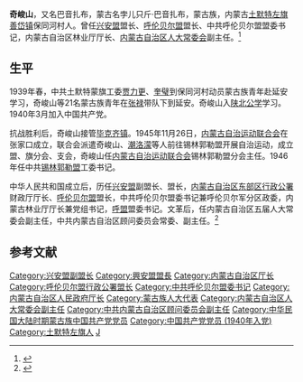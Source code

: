 '''奇峻山'''{{BD|1918年||1998年}}，又名巴音扎布，蒙古名孛儿只斤·巴音扎布，蒙古族，内蒙古[[土默特左旗|土默特左旗]][[善岱镇|善岱镇]]保同河村人。曾任[[兴安盟|兴安盟]]盟长、[[呼伦贝尔盟|呼伦贝尔盟]]盟长、中共呼伦贝尔盟盟委书记，内蒙古自治区林业厅厅长、[[内蒙古自治区人大常委会|内蒙古自治区人大常委会]]副主任。<ref>{{Cite book|title=中华人民共和国职官志|author=何虎生, 李耀东, 向常福主编|publisher=中国社会出版社|year=2003|isbn=9787800883934|location=北京|pages=}}</ref>
==生平==
1939年春，中共土默特蒙旗工委[[贾力更|贾力更]]、[[奎璧|奎璧]]到保同河村动员蒙古族青年赴延安学习，奇峻山等21名蒙古族青年在[[张禄|张禄]]带队下到延安。奇峻山入[[陕北公学|陕北公学]]学习。1940年3月加入中国共产党。<!--1940年秋奇俊山回到大青山，任为绥西蒙古游击队政治指导员，队长[[高凤英|高凤英]]。1941年10月，高凤英带领一个分队到[[固阳|固阳]]十区、[[庙沟乡|庙沟]]一带筹措粮款，宿营在万家沟附近的窑洞里，遭敌偷袭，高凤英和十多位战士牺牲。组织上派遣奇峻山和[[王增财|王增财]]到固阳十区做恢复和重建工作。3个月后十区的工作恢复。1942年春日伪军封锁大青山，在大青山南坡挖了八尺深、一丈宽的封锁沟，沟口用木桩钉着，以阻断游击队的粮草医药来源。奇峻山从[[固阳县|固阳]]调到武归县([[武川|武川]]、[[归绥|归绥]])政府任蒙政科科长兼一区区长，起个蒙古名字“巴音扎布”，人称“巴区长”。一区的活动区域逐步扩大，由原来靠近大青山的村子，逐渐向昭君坟附近的村庄发展，一直到二道河、八里庄、西瓦窑、范家营子等村。1945年初，八路军调集上千人的部队进入大青山，准备夺取被国民党军[[鄂友三|鄂友三]]占领的[[武川县|武川县]][[井儿沟|井儿沟]]，一区负责保障部队粮食、草料、军需。奇峻山等人研究决定，小分队化整为零，两三个人一组，分散到村子里做工作。老乡们趁着夜色，把[[讨尔号|讨尔号]]等几个大村征集的粮食，偷偷用大车运往山上；昭君坟一带的老乡赶上大车，把粮草伪装好，绕过[[归绥|绥远城]]运送到大青山；倘不浪、刀刀板、攸攸板、孔家营、乌素图、达尔架各村的碾磨日夜不停，为八路军加工粮食，再用毛驴将粮草送进山里；老乡们进绥远城假装为自己买鞋，穿着出城，出城后把新鞋换下，收集起来送给八路军。奇峻山领导的一区为保障剿灭鄂友三，夺回井儿沟战斗的胜利，做出了突出贡献。-->

抗战胜利后，奇峻山接管[[毕克齐镇|毕克齐镇]]。1945年11月26日，[[内蒙古自治运动联合会|内蒙古自治运动联合会]]在张家口成立，联合会派遣奇峻山、[[潮洛濛|潮洛濛]]等人前往锡林郭勒盟开展自治运动，成立盟、旗分会、支会，奇峻山任[[内蒙古自治运动联合会|内蒙古自治运动联合会]]锡林郭勒盟分会主任。1946年任中共[[锡林郭勒盟|锡林郭勒盟]]工委书记。

中华人民共和国成立后，历任[[兴安盟|兴安盟]]副盟长、盟长，[[内蒙古自治区东部区行政公署|内蒙古自治区东部区行政公署]]财政厅厅长、[[呼伦贝尔盟|呼伦贝尔盟]]盟长，中共呼伦贝尔盟委书记兼呼伦贝尔军分区政委，内蒙古林业厅厅长兼党组书记，[[呼盟|呼盟]]盟委书记。文革后，任内蒙古自治区五届人大常委会副主任，中共内蒙古自治区顾问委员会常委、副主任。<ref>{{Cite web|title=奇峻山：绥西蒙古抗日游击队指导员|url=http://www.hlnmg.com/prairie/secret/32610.html|accessdate=2020-08-31|work=活力内蒙古}}</ref>
==参考文献==

{{reflist}}

{{Authority control}}
{{DEFAULTSORT:Q}}
[[Category:兴安盟副盟长|Category:兴安盟副盟长]]
[[Category:興安盟盟長|Category:興安盟盟長]]
[[Category:内蒙古自治区厅长|Category:内蒙古自治区厅长]]
[[Category:呼伦贝尔盟行政公署盟长|Category:呼伦贝尔盟行政公署盟长]]
[[Category:中共呼伦贝尔盟委书记|Category:中共呼伦贝尔盟委书记]]
[[Category:内蒙古自治区人民政府厅长|Category:内蒙古自治区人民政府厅长]]
[[Category:蒙古族人大代表|Category:蒙古族人大代表]]
[[Category:内蒙古自治区人大常委会副主任|Category:内蒙古自治区人大常委会副主任]]
[[Category:中共内蒙古自治区顾问委员会副主任|Category:中共内蒙古自治区顾问委员会副主任]]
[[Category:中华民国大陆时期蒙古族中国共产党党员|Category:中华民国大陆时期蒙古族中国共产党党员]]
[[Category:中国共产党党员_(1940年入党)|Category:中国共产党党员 (1940年入党)]]
[[Category:土默特左旗人|Category:土默特左旗人]]
[[Category:奇姓|J]]